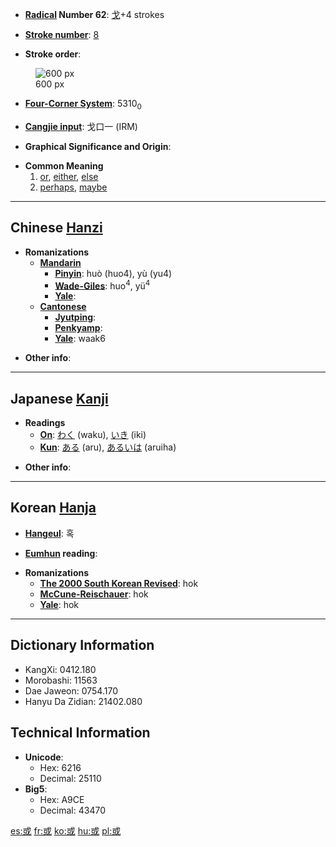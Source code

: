 * '''[[Wiktionary:Chinese radical index| Radical]] Number 62''': [[Wiktionary:Chinese radical index 戈|戈]]+4 strokes

* '''[[Wiktionary:Chinese total strokes index|Stroke number]]''': [[Wiktionary:Chinese total strokes index 8|8]]

* '''Stroke order''': 
[[Image:或-bw.png|thumbnail|center|600 px]]
* '''[[Wiktionary:Chinese four corner index|Four-Corner System]]''': 5310<sub>0</sub>

* '''[[Wiktionary:Chinese Cangjie index|Cangjie input]]''': 戈口一 (IRM)

* '''Graphical Significance and Origin''': 

* '''Common Meaning'''
*#[[or]], [[either]], [[else]]
*# [[perhaps]], [[maybe]]


----

== Chinese [[Hanzi]] ==

* '''Romanizations'''
** '''[[Mandarin]]'''
*** '''[[Pinyin]]''': huò (huo4), yù (yu4)
*** '''[[Wade-Giles]]''': huo<sup>4</sup>, yü<sup>4</sup>
*** '''[[Yale]]''': 
** '''[[Cantonese]]'''
*** '''[[Jyutping]]''':
*** '''[[Penkyamp]]''': 
*** '''[[Yale]]''': waak6

* '''Other info''': 

----

== Japanese [[Kanji]] ==

* '''Readings'''
** '''[[On]]''': [[わく]] (waku), [[いき]] (iki)
** '''[[Kun]]''': [[ある]] (aru), [[あるいは]] (aruiha)

* '''Other info''':  

----

== Korean [[Hanja]] ==

* '''[[Hangeul]]''': 혹

* '''[[Eumhun]] reading''': 

* '''Romanizations'''
** '''[[The 2000 South Korean Revised Romanization|The 2000 South Korean Revised]]''': hok
** '''[[McCune-Reischauer]]''': hok
** '''[[Yale]]''': hok

----

== Dictionary Information ==

* KangXi: 0412.180
* Morobashi: 11563
* Dae Jaweon: 0754.170
* Hanyu Da Zidian: 21402.080

== Technical Information ==

* '''Unicode''':
** Hex: 6216
** Decimal: 25110
* '''Big5''':
** Hex: A9CE
** Decimal: 43470

[[es:或]]
[[fr:或]]
[[ko:或]]
[[hu:或]]
[[pl:或]]